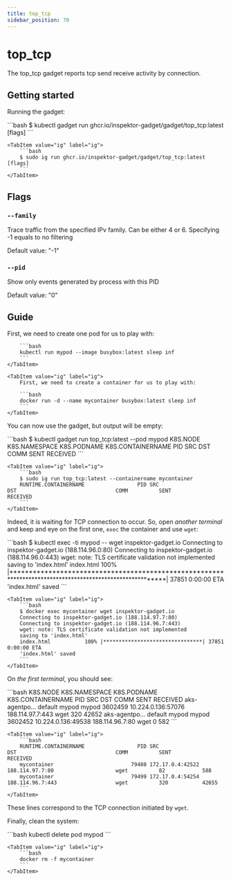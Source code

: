 ```yaml
---
title: top_tcp
sidebar_position: 70
---
```



# top_tcp

The top_tcp gadget reports tcp send receive activity by connection.

## Getting started

Running the gadget:

<Tabs groupId="env">
    <TabItem value="kubectl-gadget" label="kubectl gadget">
        ```bash
        $ kubectl gadget run ghcr.io/inspektor-gadget/gadget/top_tcp:latest [flags]
        ```
    </TabItem>

    <TabItem value="ig" label="ig">
        ```bash
        $ sudo ig run ghcr.io/inspektor-gadget/gadget/top_tcp:latest [flags]
        ```
    </TabItem>
</Tabs>

## Flags

### `--family`

Trace traffic from the specified IPv family. Can be either 4 or 6. Specifying -1 equals to no filtering

Default value: "-1"

### `--pid`

Show only events generated by process with this PID

Default value: "0"

## Guide

<Tabs groupId="env">
    <TabItem value="kubectl-gadget" label="kubectl gadget">
        First, we need to create one pod for us to play with:

        ```bash
        kubectl run mypod --image busybox:latest sleep inf
        ```
    </TabItem>

    <TabItem value="ig" label="ig">
        First, we need to create a container for us to play with:

        ```bash
        docker run -d --name mycontainer busybox:latest sleep inf
        ```
    </TabItem>
</Tabs>

You can now use the gadget, but output will be empty:

<Tabs groupId="env">
    <TabItem value="kubectl-gadget" label="kubectl gadget">
        ```bash
        $ kubectl gadget run top_tcp:latest --pod mypod
        K8S.NODE     K8S.NAMESPACE          K8S.PODNAME            K8S.CONTAINERNAME               PID SRC                                 DST                                COMM          SENT          RECEIVED
        ```
    </TabItem>

    <TabItem value="ig" label="ig">
        ```bash
        $ sudo ig run top_tcp:latest --containername mycontainer
        RUNTIME.CONTAINERNAME                 PID SRC                                 DST                                COMM          SENT          RECEIVED
        ```
    </TabItem>
</Tabs>

Indeed, it is waiting for TCP connection to occur.
So, open *another terminal* and keep and eye on the first one, `exec` the container and use `wget`:

<Tabs groupId="env">
    <TabItem value="kubectl-gadget" label="kubectl gadget">
        ```bash
        $ kubectl exec -ti mypod -- wget inspektor-gadget.io
        Connecting to inspektor-gadget.io (188.114.96.0:80)
        Connecting to inspektor-gadget.io (188.114.96.0:443)
        wget: note: TLS certificate validation not implemented
        saving to 'index.html'
        index.html           100% |**********************************************************************************************************| 37851  0:00:00 ETA
        'index.html' saved
        ```
    </TabItem>

    <TabItem value="ig" label="ig">
        ```bash
        $ docker exec mycontainer wget inspektor-gadget.io
        Connecting to inspektor-gadget.io (188.114.97.7:80)
        Connecting to inspektor-gadget.io (188.114.96.7:443)
        wget: note: TLS certificate validation not implemented
        saving to 'index.html'
        index.html           100% |********************************| 37851  0:00:00 ETA
        'index.html' saved
        ```
    </TabItem>
</Tabs>

On *the first terminal*, you should see:

<Tabs groupId="env">
    <TabItem value="kubectl-gadget" label="kubectl gadget">
        ```bash
        K8S.NODE     K8S.NAMESPACE          K8S.PODNAME            K8S.CONTAINERNAME               PID SRC                                 DST                                COMM          SENT          RECEIVED
        aks-agentpo… default                mypod                  mypod                       3602459 10.224.0.136:57076                  188.114.97.7:443                   wget           320             42652
        aks-agentpo… default                mypod                  mypod                       3602452 10.224.0.136:49538                  188.114.96.7:80                    wget             0               582
        ```
    </TabItem>

    <TabItem value="ig" label="ig">
        ```bash
        RUNTIME.CONTAINERNAME                 PID SRC                                 DST                                COMM          SENT          RECEIVED
        mycontainer                         79480 172.17.0.4:42522                    188.114.97.7:80                    wget          82            588
        mycontainer                         79499 172.17.0.4:54254                    188.114.96.7:443                   wget          320           42655
        ```
    </TabItem>
</Tabs>

These lines correspond to the TCP connection initiated by `wget`.

Finally, clean the system:

<Tabs groupId="env">
    <TabItem value="kubectl-gadget" label="kubectl gadget">
        ```bash
        kubectl delete pod mypod
        ```
    </TabItem>

    <TabItem value="ig" label="ig">
        ```bash
        docker rm -f mycontainer
        ```
    </TabItem>
</Tabs>
